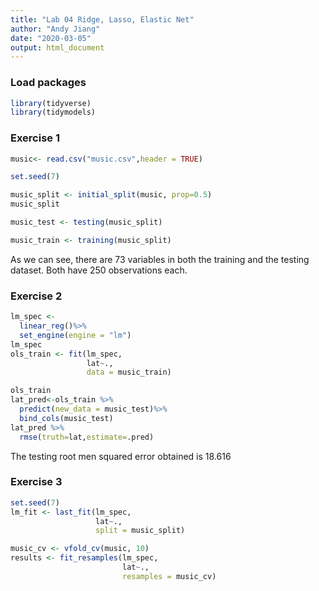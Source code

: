 ```yaml
---
title: "Lab 04 Ridge, Lasso, Elastic Net"
author: "Andy Jiang"
date: "2020-03-05"
output: html_document
---
```


### Load packages

```r
library(tidyverse) 
library(tidymodels)
```

### Exercise 1

```r
music<- read.csv("music.csv",header = TRUE)

set.seed(7)

music_split <- initial_split(music, prop=0.5)
music_split

music_test <- testing(music_split)

music_train <- training(music_split)
```

As we can see, there are 73 variables in both the training and the testing dataset. Both have 250 observations each. 

### Exercise 2

```r

lm_spec <-
  linear_reg()%>%
  set_engine(engine = "lm")
lm_spec
ols_train <- fit(lm_spec,
                 lat~.,
                 data = music_train)

ols_train
lat_pred<-ols_train %>%
  predict(new_data = music_test)%>%
  bind_cols(music_test)
lat_pred %>%
  rmse(truth=lat,estimate=.pred)


```

The testing root men squared error obtained is 18.616

### Exercise 3

```r
set.seed(7)
lm_fit <- last_fit(lm_spec,
                   lat~.,
                   split = music_split)
```


```r
music_cv <- vfold_cv(music, 10)
results <- fit_resamples(lm_spec,
                         lat~.,
                         resamples = music_cv)
```












